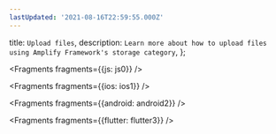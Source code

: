 ```yaml
---
lastUpdated: '2021-08-16T22:59:55.000Z'
---
```

  title: `Upload files`,
  description: `Learn more about how to upload files using Amplify Framework's storage category`,
};


<Fragments fragments={{js: js0}} />


<Fragments fragments={{ios: ios1}} />


<Fragments fragments={{android: android2}} />


<Fragments fragments={{flutter: flutter3}} />
